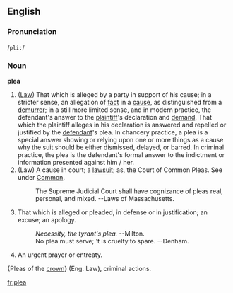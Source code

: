 ==English==
===Pronunciation===
/<tt>pli:</tt>/
===Noun===
'''plea'''
# ([[Law]]) That which is alleged by a party in support of his cause; in a stricter sense, an allegation of [[fact]] in a [[cause]], as distinguished from a [[demurrer]]; in a still more limited sense, and in modern practice, the defendant's answer to the [[plaintiff]]'s declaration and [[demand]]. That which the plaintiff alleges in his declaration is answered and repelled or justified by the [[defendant]]'s plea. In chancery practice, a plea is a special answer showing or relying upon one or more things as a cause why the suit should be either dismissed, delayed, or barred. In criminal practice, the plea is the defendant's formal answer to the indictment or information presented against  him / her.
# (Law) A cause in court; a [[lawsuit]]; as, the Court of Common Pleas. See under [[Common]].
#:The Supreme Judicial Court shall have cognizance of pleas real, personal, and mixed.      --Laws of Massachusetts.
# That which is alleged or pleaded, in defense or in justification; an excuse; an apology.
#: ''Necessity, the tyrant's plea.'' --Milton.
#: No plea must serve; 't is cruelty to spare. --Denham.
# An urgent prayer or entreaty.
{Pleas of the [[crown]]} (Eng. Law), criminal actions.

[[fr:plea]]
